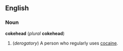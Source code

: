==English==
===Noun===
'''cokehead''' (''plural'' '''cokehead''')

#(''derogatory'') A person who regularly uses [[cocaine]].